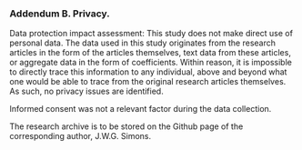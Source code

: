 ### Addendum B. Privacy.

Data protection impact assessment: This study does not make direct use of personal data. The data used in 
this study originates from the research articles in the form of the articles themselves, text data from these
articles, or aggregate data in the form of coefficients. Within reason, it is impossible to directly trace 
this information to any individual, above and beyond what one would be able to trace from the original 
research articles themselves. As such, no privacy issues are identified.

Informed consent was not a relevant factor during the data collection. 

The research archive is to be stored on the Github page of the corresponding author, J.W.G. Simons.
